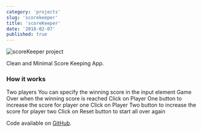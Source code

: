 ```yaml
---
category: 'projects'
slug: 'scorekeeper'
title: 'scoreKeeper'
date: '2018-02-07'
published: true
---
```


![scoreKeeper project](./images/scoreKeeper.png)

Clean and Minimal Score Keeping App.

### How it works

Two players
You can specify the winning score in the input element
Game Over when the winning score is reached
Click on Player One button to increase the score for player one
Click on Player Two button to increase the score for player two
Click on Reset button to start all over again

Code available on <a href='https://github.com/eneax/scoreKeeper'>GitHub</a>.
